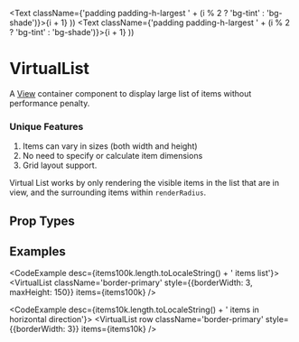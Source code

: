
  <Text className={'padding padding-h-largest ' + (i % 2 ? 'bg-tint' : 'bg-shade')}>{i + 1}</Text>
))
  <Text className={'padding padding-h-largest ' + (i % 2 ? 'bg-tint' : 'bg-shade')}>{i + 1}</Text>
))

# VirtualList

A [View](View) container component to display large list of items without performance penalty.

### Unique Features

1. Items can vary in sizes (both width and height)
2. No need to specify or calculate item dimensions
3. Grid layout support.

Virtual List works by only rendering the visible items in the list that are in view, and the surrounding items within `renderRadius`.

## Prop Types

<PropsTable component={VirtualList} />

## Examples

<CodeExample desc={items100k.length.toLocaleString() + ' items list'}>
  <VirtualList className='border-primary'
               style={{borderWidth: 3, maxHeight: 150}}
               items={items100k} />
</CodeExample>

<CodeExample desc='Grid distribution with dynamic item sizes'>
  <VirtualList grid initialItems={30} className='border-primary'
               style={{borderWidth: 3, maxHeight: 150}}
               items={items100k} />
</CodeExample>

<CodeExample desc={items10k.length.toLocaleString() + ' items in horizontal direction'}>
  <VirtualList row
               className='border-primary'
               style={{borderWidth: 3}}
               items={items10k} />
</CodeExample>

<CodeExample desc='Vertical distribution with horizontal scrollbar'>
  <VirtualList row grid
               initialItems={30}
               className='border-primary'
               style={{borderWidth: 3, maxHeight: 150}}
               items={items10k} />
</CodeExample>
